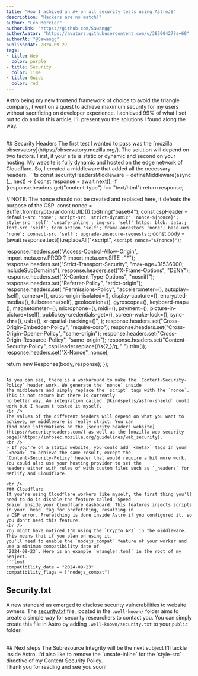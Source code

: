 ```yaml
---
title: "How I achived an A+ on all security tests using AstroJS"
description: "Hackers are no match!"
author: "Léo Mercier"
authorLink: "https://github.com/Sawangg"
authorAvatar: "https://avatars.githubusercontent.com/u/38500427?s=60"
authorAt: "@Sawangg"
publishedAt: 2024-09-27
tags:
- title: Web
  color: purple
- title: Security
  color: lime
- title: Guide
  color: red
---
```


Astro being my new frontend framework of choice to avoid the triangle company, I went on a quest to achieve maximum
security for my users without sacrificing on developer experience. I achieved 99% of what I set out to do and in this
article, I'll present you the solutions I found along the way.

<br />
## Security Headers
The first test I wanted to pass was the [mozilla observatory](https://observatory.mozilla.org/). The solution will depend on
two factors. First, if your site is static or dynamic and second on your hosting. My website is fully dynamic and hosted
on the edge network of Cloudflare. So, I created a middleware that added all the necessary headers.
```ts
const securityHeadersMiddleware = defineMiddleware(async (_, next) => {
  const response = await next();
  if (response.headers.get("content-type") !== "text/html") return response;

  // NOTE: The nonce should not be created and replaced here, it defeats the purpose of the CSP.
  const nonce = Buffer.from(crypto.randomUUID()).toString("base64");
  const cspHeader = `
    default-src 'none';
    script-src 'strict-dynamic' 'nonce-${nonce}';
    style-src 'self' 'unsafe-inline';
    img-src 'self' https: blob: data:;
    font-src 'self';
    form-action 'self';
    frame-ancestors 'none';
    base-uri 'none';
    connect-src 'self';
    upgrade-insecure-requests;
  `;
  const body = (await response.text()).replaceAll("<script", `<script nonce="${nonce}"`);

  response.headers.set("Access-Control-Allow-Origin", import.meta.env.PROD ? import.meta.env.SITE : "*");
  response.headers.set("Strict-Transport-Security", "max-age=31536000; includeSubDomains");
  response.headers.set("X-Frame-Options", "DENY");
  response.headers.set("X-Content-Type-Options", "nosniff");
  response.headers.set("Referrer-Policy", "strict-origin");
  response.headers.set(
    "Permissions-Policy",
    "accelerometer=(), autoplay=(self), camera=(), cross-origin-isolated=(), display-capture=(), encrypted-media=(), fullscreen=(self), geolocation=(), gyroscope=(), keyboard-map=(), magnetometer=(), microphone=(), midi=(), payment=(), picture-in-picture=(self), publickey-credentials-get=(), screen-wake-lock=(), sync-xhr=(), usb=(), xr-spatial-tracking=()",
  );
  response.headers.set("Cross-Origin-Embedder-Policy", "require-corp");
  response.headers.set("Cross-Origin-Opener-Policy", "same-origin");
  response.headers.set("Cross-Origin-Resource-Policy", "same-origin");
  response.headers.set("Content-Security-Policy", cspHeader.replace(/\s{2,}/g, " ").trim());
  response.headers.set("X-Nonce", nonce);

  return new Response(body, response);
});
```

As you can see, there is a workaround to make the `Content-Security-Policy` header work. We generate the `nonce` inside
the middleware and simply replace the `script` tags with the `nonce`. This is not secure but there is currently
no better way. An integration called `@kindspells/astro-shield` could work but I haven't tested it myself.
<br />
The values of the different headers will depend on what you want to achieve, my middleware is really strict. You can
find more informations on the [security headers website](https://securityheaders.com/) as well as the [mozilla web security
page](https://infosec.mozilla.org/guidelines/web_security).
<br />
> If you're on a static website, you could add `<meta>` tags in your `<head>` to achieve the same result, except the
`Content-Security-Policy` header that would require a bit more work. You could also use your hosting provider to set the
headers either with rules of with custom files such as `_headers` for Netlify and Cloudflare.

<br />
### Cloudflare
If you're using Cloudflare workers like myself, the first thing you'll need to do is disable the feature called `Speed
Brain` inside your Cloudflare dashboard. This features injects scripts in your `head` tag for prefetching, resulting in
a CSP error. Prefetching is done inside Astro if you configured it, so you don't need this feature.
<br />
You might have noticed I'm using the `Crypto API` in the middleware. This means that if you plan on using it,
you'll need to enable the `nodejs_compat` feature of your worker and use a minimum compatibility date of
`2024-09-23`. Here is an example `wrangler.toml` in the root of my project.
```toml
compatibility_date = "2024-09-23"
compatibility_flags = ["nodejs_compat"]
```

## Security.txt
A new standard as emerged to disclose security vulnerabilities to website owners. The
[security.txt](https://securitytxt.org/) file, located in the `.well-known/` folder aims to create a simple way for
security researchers to contact you. You can simply create this file in Astro by adding `.well-known/security.txt` to
your `public` folder.

<br />
## Next steps
The Subresource Integrity will be the next subject I'll tackle inside Astro. I'd also like to remove the `unsafe-inline`
for the `style-src` directive of my Content Security Policy.
<br />
Thank you for reading and see you soon!
